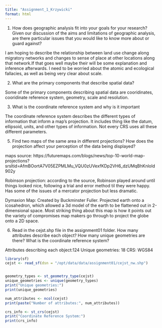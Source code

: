 ```yaml
---
title: "Assignment_1_Krzywicki"
format: html
---
```


1) How does geographic analysis fit into your goals for your research? Given our discussion of the aims and limitations of geographic analysis, are there particular issues that you would like to know more about or guard against?

I am hoping to describe the relationship between land use change along migratory networks and changes to sense of place at other locations along that network.If that goes well maybe their will be some explanation and inference afterwards. I need to be worried about the atomic and ecological fallacies, as well as being very clear about scale.  

2) What are the primary components that describe spatial data?

Some of the primary components describing spatial data are cooridinates, cooridinate reference system, geometry, scale and resolution. 

3) What is the coordinate reference system and why is it important

The coordinate reference system describes the different types of information that inform a map's projection. It includes thing like the datum, ellipsoid, units, and other types of information. Not every CRS uses all these different parameters. 

5) Find two maps of the same area in different projections? How does the projection affect your perception of the data being displayed?

maps source: https://futuremaps.com/blogs/news/top-10-world-map-projections?srsltid=AfmBOortA7V05EZPMLMu_VQU0zUVexfKDp2VH6_dzUMqBhKnlold902y

Robinson projection: according to the source, Robinson played around until things looked nice, following a trial and error method til they were happy. Has some of the issues of a mercator projection but less dramatic. 

Dymaxion Map: Created by Buckminster Fuller. Projected earth onto a icosahedron, which allowed a 3d model of the earth to be flattened out in 2-dimensional space. Most striking thing about this map is how it points out the variety of compromises map makers go through to project the globe onto a 2D space. 

6) Read in the cejst.shp file in the assignment01 folder. How many attributes describe each object? How many unique geometries are there? What is the coordinate reference system?

Attributes describing each object:124
Unique geometries: 18
CRS: WGS84


```r
library(sf)
cejst <- read_sf(dsn = "/opt/data/data/assignment01/cejst_nw.shp")


geometry_types <- st_geometry_type(cejst)
unique_geometries <- unique(geometry_types)
print("Unique geometries:")
print(unique_geometries)

num_attributes <- ncol(cejst)
print(paste("Number of attributes:", num_attributes))

crs_info <- st_crs(cejst)
print("Coordinate Reference System:")
print(crs_info)
```

